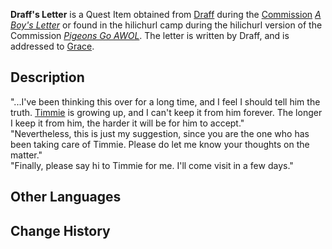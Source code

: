 {{Item Infobox
|id           = 100352
|image        = Book Letter.png
|type         = Quest Items
|description  = A letter from Draff to Sister Grace. It was tightly sealed, but it wasn't enough to withstand the brute force of the hilichurls.
|source1      = Obtained during [[Pigeons Go AWOL]] (hilichurl version)
|source2      = Obtained during [[A Boy's Letter]]
}}
'''Draff's Letter''' is a Quest Item obtained from [[Draff]] during the [[Commission]] ''[[A Boy's Letter]]'' or found in the hilichurl camp during the hilichurl version of the Commission ''[[Pigeons Go AWOL]]''. The letter is written by Draff, and is addressed to [[Grace]].

==Description==
"...I've been thinking this over for a long time, and I feel I should tell him the truth. [[Timmie]] is growing up, and I can't keep it from him forever. The longer I keep it from him, the harder it will be for him to accept."<br />"Nevertheless, this is just my suggestion, since you are the one who has been taking care of Timmie. Please do let me know your thoughts on the matter."<br />"Finally, please say hi to Timmie for me. I'll come visit in a few days."

==Other Languages==
{{Other Languages
|default_hidden = 1
|en      = Draff's Letter
|zhs     = 杜拉夫的信
|zhs_rm  = Dùlāfū de Xìn
|zht     = 杜拉夫的信
|zht_rm  = Dùlāfū de Xìn
|ja      = ドゥラフの手紙
|ja_rm   = Durafu no Tegami
|ko      = 두라프의 편지
|ko_rm   = Durapeu-ui Pyeonji
|es      = Carta de Draff
|fr      = Lettre de Draff
|ru      = Письмо Драффа
|th      = จดหมายของ Draff
|th_rm   = Chotmai khong Draff
|vi      = Thư Của Draff
|de      = Draffs Brief
|id      = Surat Draff
|pt      = Carta de Draff
|tr      = Draff'ın Mektubu
|it      = Lettera di Draff
}}

==Change History==
{{Change History|1.2}}